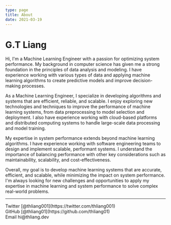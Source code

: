 ```yaml
---
type: page
title: About
date: 2021-03-19
---
```


# G.T Liang

Hi, I'm a Machine Learning Engineer with a passion for optimizing system performance. My background in computer science has given me a strong foundation in the principles of data analysis and modeling. I have experience working with various types of data and applying machine learning algorithms to create predictive models and improve decision-making processes.

As a Machine Learning Engineer, I specialize in developing algorithms and systems that are efficient, reliable, and scalable. I enjoy exploring new technologies and techniques to improve the performance of machine learning systems, from data preprocessing to model selection and deployment. I also have experience working with cloud-based platforms and distributed computing systems to handle large-scale data processing and model training.

My expertise in system performance extends beyond machine learning algorithms. I have experience working with software engineering teams to design and implement scalable, performant systems. I understand the importance of balancing performance with other key considerations such as maintainability, scalability, and cost-effectiveness.

Overall, my goal is to develop machine learning systems that are accurate, efficient, and scalable, while minimizing the impact on system performance. I'm always looking for new challenges and opportunities to apply my expertise in machine learning and system performance to solve complex real-world problems.

---

<div>
  Twitter [@thliang001](https://twitter.com/thliang001)
  <br />
  GitHub [@thliang01](https://github.com/thliang01)
  <br />
  Email hi@thliang.dev
</div>
